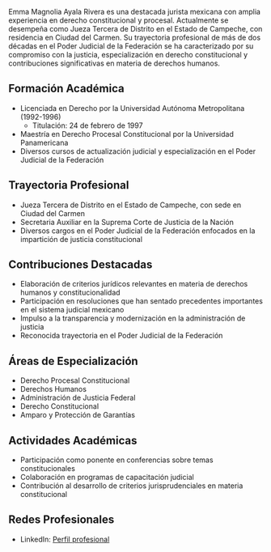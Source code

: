 Emma Magnolia Ayala Rivera es una destacada jurista mexicana con amplia experiencia en derecho constitucional y procesal. Actualmente se desempeña como Jueza Tercera de Distrito en el Estado de Campeche, con residencia en Ciudad del Carmen. Su trayectoria profesional de más de dos décadas en el Poder Judicial de la Federación se ha caracterizado por su compromiso con la justicia, especialización en derecho constitucional y contribuciones significativas en materia de derechos humanos.

## Formación Académica

- Licenciada en Derecho por la Universidad Autónoma Metropolitana (1992-1996)
  - Titulación: 24 de febrero de 1997
- Maestría en Derecho Procesal Constitucional por la Universidad Panamericana
- Diversos cursos de actualización judicial y especialización en el Poder Judicial de la Federación

## Trayectoria Profesional

- Jueza Tercera de Distrito en el Estado de Campeche, con sede en Ciudad del Carmen
- Secretaria Auxiliar en la Suprema Corte de Justicia de la Nación
- Diversos cargos en el Poder Judicial de la Federación enfocados en la impartición de justicia constitucional

## Contribuciones Destacadas

- Elaboración de criterios jurídicos relevantes en materia de derechos humanos y constitucionalidad
- Participación en resoluciones que han sentado precedentes importantes en el sistema judicial mexicano
- Impulso a la transparencia y modernización en la administración de justicia
- Reconocida trayectoria en el Poder Judicial de la Federación

## Áreas de Especialización

- Derecho Procesal Constitucional
- Derechos Humanos
- Administración de Justicia Federal
- Derecho Constitucional
- Amparo y Protección de Garantías

## Actividades Académicas

- Participación como ponente en conferencias sobre temas constitucionales
- Colaboración en programas de capacitación judicial
- Contribución al desarrollo de criterios jurisprudenciales en materia constitucional

## Redes Profesionales
- LinkedIn: [Perfil profesional](https://mx.linkedin.com/in/emma-magnolia-ayala-rivera)
